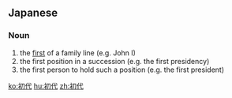 ==Japanese==
{{ja-kanjitab|しょ|だい|yomi=on}}

===Noun===
{{ja-noun|しょだい}}

# the [[first]] of a family line (e.g. John I)
# the first position in a succession (e.g. the first presidency)
# the first person to hold such a position (e.g. the first president)

[[ko:初代]]
[[hu:初代]]
[[zh:初代]]